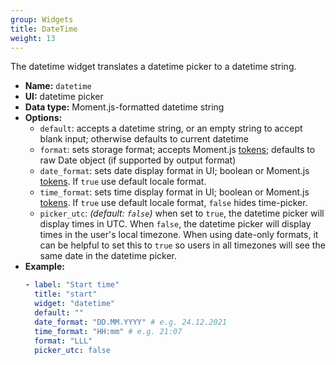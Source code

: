 ```yaml
---
group: Widgets
title: DateTime
weight: 13
---
```


The datetime widget translates a datetime picker to a datetime string.

- **Name:** `datetime`
- **UI:** datetime picker
- **Data type:** Moment.js-formatted datetime string
- **Options:**
  - `default`: accepts a datetime string, or an empty string to accept blank input; otherwise defaults to current datetime
  - `format`: sets storage format; accepts Moment.js [tokens](https://momentjs.com/docs/#/parsing/string-format/); defaults to raw Date object (if supported by output format)
  - `date_format`: sets date display format in UI; boolean or Moment.js [tokens](https://momentjs.com/docs/#/parsing/string-format/). If `true` use default locale format.
  - `time_format`: sets time display format in UI; boolean or Moment.js [tokens](https://momentjs.com/docs/#/parsing/string-format/). If `true` use default locale format, `false` hides time-picker.
  - `picker_utc`: _(default: `false`)_ when set to `true`, the datetime picker will display times in UTC. When `false`, the datetime picker will display times in the user's local timezone. When using date-only formats, it can be helpful to set this to `true` so users in all timezones will see the same date in the datetime picker.
- **Example:**
    ```yaml
    - label: "Start time"
      title: "start"
      widget: "datetime"
      default: ""
      date_format: "DD.MM.YYYY" # e.g. 24.12.2021
      time_format: "HH:mm" # e.g. 21:07
      format: "LLL"
      picker_utc: false
    ```
